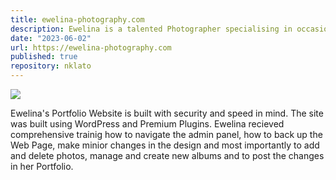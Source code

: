 ```yaml
---
title: ewelina-photography.com
description: Ewelina is a talented Photographer specialising in occasional photos. The created by me Portfolio Website allows her to display effects of her work and simultaneously to attract new and coming back clients. It’s built with security and speed in mind.
date: "2023-06-02"
url: https://ewelina-photography.com
published: true
repository: nklato
---
```



[![](https://lato.dev/ewelina_photography.png)](https://ewelina-photography.com)

Ewelina's Portfolio Website is built with security and speed in mind. The site was built using WordPress and Premium Plugins. Ewelina recieved comprehensive trainig how to navigate the admin panel, how to back up the Web Page, make minior changes in the design and most importantly to add and delete photos, manage and create new albums and to post the changes in her Portfolio.